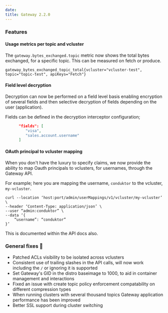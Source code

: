 ```yaml
---
date: 
title: Gateway 2.2.0
---
```


### Features

#### Usage metrics per topic and vcluster

The `gateway.bytes_exchanged.topic` metric now shows the total bytes exchanged, for a specific topic. This can be measured on fetch or produce.

`gateway_bytes_exchanged_topic_total{vcluster="vcluster-test", topic="topic-test", apiKeys="Fetch"}`

#### Field level decryption

Decryption can now be performed on a field level basis enabling encryption of several fields and then selective decryption of fields depending on the user (application).

Fields can be defined in the decryption interceptor configuration;

```json
      "fields": [
         "visa",
         "sales.account.username"
      ]
```

#### OAuth principal to vcluster mapping

When you don't have the luxury to specify claims, we now provide the ability to map Oauth principals to vclusters, for usernames, through the Gateway API.

For example; here you are mapping the username, `conduktor` to the vcluster, `my-vcluster`.

```
curl --location ‘host:port/admin/userMappings/v1/vcluster/my-vcluster’ \
--header ‘Content-Type: application/json’ \
--user “admin:conduktor” \
--data ‘{
    “username”: “conduktor”
}’
```

This is documented within the API docs also.

### General fixes 🔨

- Patched ACLs visibility to be isolated across vclusters
- Consistent use of trailing slashes in the API calls, will now work including the `/` or ignoring it is supported
- Set Gateway's GID in the distro baseimage to 1000, to aid in container management and interactions
- Fixed an issue with create topic policy enforcement compatability on different compression types
- When running clusters with several thousand topics Gateway application performance has been improved
- Better SSL support during cluster switching
